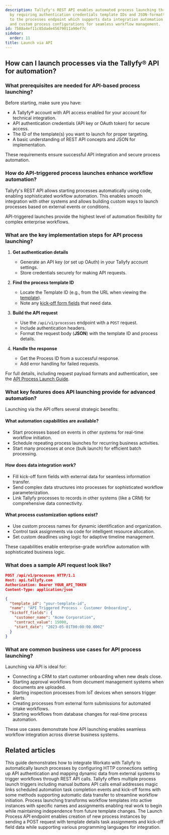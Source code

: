 ```yaml
---
description: Tallyfy's REST API enables automated process launching through code integration
  by requiring authentication credentials template IDs and JSON-formatted requests
  to the processes endpoint which supports data integration automation capabilities
  and custom process configurations for seamless workflow management.
id: 7588a4ef11c85dade45679011a90ef7c
sidebar:
  order: 11
title: Launch via API
---
```


## How can I launch processes via the Tallyfy® API for automation?

### What prerequisites are needed for API-based process launching?

Before starting, make sure you have:
- A Tallyfy® account with API access enabled for your account for technical integration.
- API authentication credentials (API key or OAuth token) for secure access.
- The ID of the template(s) you want to launch for proper targeting.
- A basic understanding of REST API concepts and JSON for implementation.

These requirements ensure successful API integration and secure process automation.

### How do API-triggered process launches enhance workflow automation?

Tallyfy's REST API allows starting processes automatically using code, enabling sophisticated workflow automation. This enables smooth integration with other systems and allows building custom ways to launch processes based on external events or conditions.

API-triggered launches provide the highest level of automation flexibility for complex enterprise workflows.

### What are the key implementation steps for API process launching?

1. **Get authentication details**
   - Generate an API key (or set up OAuth) in your Tallyfy account settings.
   - Store credentials securely for making API requests.

2. **Find the process template ID**
   - Locate the Template ID (e.g., from the URL when viewing the [template](/products/pro/documenting/templates/)).
   - Note any [kick-off form fields](/products/pro/launching/triggers/kick-off-forms/) that need data.

3. **Build the API request**
   - Use the `/api/v1/processes` endpoint with a `POST` request.
   - Include authentication headers.
   - Format the request body (**JSON**) with the template ID and process details.

4. **Handle the response**
   - Get the Process ID from a successful response.
   - Add error handling for failed requests.

For full details, including request payload formats and authentication, see the [API Process Launch Guide](/products/pro/integrations/open-api/code-samples/processes/launch-process).

### What key features does API launching provide for advanced automation?

Launching via the API offers several strategic benefits:

#### What automation capabilities are available?
- Start processes based on events in other systems for real-time workflow initiation.
- Schedule repeating process launches for recurring business activities.
- Start many processes at once (bulk launch) for efficient batch processing.

#### How does data integration work?
- Fill kick-off form fields with external data for seamless information transfer.
- Send complex data structures into processes for sophisticated workflow parameterization.
- Link Tallyfy processes to records in other systems (like a CRM) for comprehensive data connectivity.

#### What process customization options exist?
- Use custom process names for dynamic identification and organization.
- Control task assignments via code for intelligent resource allocation.
- Set custom deadlines using logic for adaptive timeline management.

These capabilities enable enterprise-grade workflow automation with sophisticated business logic.

### What does a sample API request look like?

```json
POST /api/v1/processes HTTP/1.1
Host: api.tallyfy.com
Authorization: Bearer YOUR_API_TOKEN
Content-Type: application/json

{
  "template_id": "your-template-id",
  "name": "API Triggered Process - Customer Onboarding",
  "kickoff_fields": {
    "customer_name": "Acme Corporation",
    "contract_value": 15000,
    "start_date": "2023-05-01T00:00:00.000Z"
  }
}
```

### What are common business use cases for API process launching?

Launching via API is ideal for:
- Connecting a CRM to start customer onboarding when new deals close.
- Starting approval workflows from document management systems when documents are uploaded.
- Starting inspection processes from IoT devices when sensors trigger alerts.
- Creating processes from external form submissions for automated intake workflows.
- Starting workflows from database changes for real-time process automation.

These use cases demonstrate how API launching enables seamless workflow integration across diverse business systems.


## Related articles
<CardGrid>
<LinkTitleCard header="<b>Workato > Launch Tallyfy processes from Workato</b>" href="/products/pro/integrations/middleware/workato/how-to-launch-tallyfy-processes-from-workato/" > This guide demonstrates how to integrate Workato with Tallyfy to automatically launch processes by configuring HTTP connections setting up API authentication and mapping dynamic data from external systems to trigger workflows through REST API calls. </LinkTitleCard>
<LinkTitleCard header="<b>Launching > Triggers</b>" href="/products/pro/launching/triggers/" > Tallyfy offers multiple process launch triggers including manual buttons API calls email addresses magic links scheduled automation task completion events and kick-off forms with some methods supporting automatic data transfer to streamline workflow initiation. </LinkTitleCard>
<LinkTitleCard header="<b>Pro > Launching</b>" href="/products/pro/launching/" > Process launching transforms workflow templates into active instances with specific names and assignments enabling real work to begin while maintaining independence from future template changes. </LinkTitleCard>
<LinkTitleCard header="<b>Processes > Launch process</b>" href="/products/pro/integrations/open-api/code-samples/processes/launch-process/" > The Launch Process API endpoint enables creation of new process instances by sending a POST request with template details task assignments and kick-off field data while supporting various programming languages for integration. </LinkTitleCard>
</CardGrid>